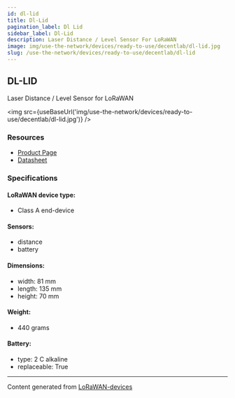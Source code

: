 ```yaml
---
id: dl-lid
title: Dl-Lid
pagination_label: Dl Lid
sidebar_label: Dl-Lid
description: Laser Distance / Level Sensor For LoRaWAN
image: img/use-the-network/devices/ready-to-use/decentlab/dl-lid.jpg
slug: /use-the-network/devices/ready-to-use/decentlab/dl-lid
---
```



## DL-LID

Laser Distance / Level Sensor for LoRaWAN

<img src={useBaseUrl('img/use-the-network/devices/ready-to-use/decentlab/dl-lid.jpg')} />

### Resources

- [Product Page](https://www.decentlab.com/products/laser-distance-level-sensor-for-lorawan)
- [Datasheet](https://cdn.decentlab.com/download/datasheets/Decentlab-DL-LID-datasheet.pdf)

### Specifications

#### LoRaWAN device type:
- Class A end-device

#### Sensors:

- distance
- battery

#### Dimensions:

- width: 81 mm
- length: 135 mm
- height: 70 mm

#### Weight:

- 440 grams

#### Battery:

- type: 2 C alkaline
- replaceable: True

---

Content generated from [LoRaWAN-devices](https://github.com/TheThingsNetwork/lorawan-devices)
